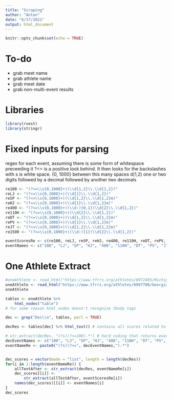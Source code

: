 ```yaml
---
title: "Scraping"
author: "Anton"
date: "6/17/2021"
output: html_document
---
```


```r
knitr::opts_chunk$set(echo = TRUE)
```


# To-do

- grab meet name
- grab athlete name
- grab meet date
- grab non-multi-event results


# Libraries
```r
library(rvest)
library(stringr)
```

# Fixed inputs for parsing

 regex for each event, assuming there is some form of whitespace preceeding it
 ?<= is a positive look behind. It then looks for 
 the backslashes with s is white space. {0, 1000} between this many spaces
 d(1,2) one or two digits followed by a decimal followed by another two decimals


```r
re100 <- "(?<=\\s{0,1000}+)(\\d{1,2}\\.\\d{1,2})"
reLJ <- "(?<=\\s{0,1000}+)(\\d{1}\\.\\d{1,2})"
reSP <- "(?<=\\s{0,1000}+)(\\d{1,2}\\.\\d{1,2}m)"
reHJ <- "(?<=\\s{0,1000}+)(\\d{1}\\.\\d{1,2}m)"
re400 <- "(?<=\\s{0,1000}+)(\\d:){0,1}(\\d{2}\\.\\d{1,2})"
re110H <- "(?<=\\s{0,1000}+)(\\d{2}\\.\\d{1,2})"
reDT <- "(?<=\\s{0,1000}+)(\\d{1,2}\\.\\d{1,2}m)"
rePV <- "(?<=\\s{0,1000}+)(\\d{1}\\.\\d{1,2}m)"
reJT <- "(?<=\\s{0,1000}+)(\\d{1,2}\\.\\d{1,2}m)"
re1500 <- "(?<=\\s{0,1000}+)(\\d:){1}(\\d{2}\\.\\d{1,2})"

eventScoresRe <- c(re100, reLJ, reSP, reHJ, re400, re110H, reDT, rePV, reJT, re1500)
eventNames <- c("100", "LJ", "SP", "HJ", "400", "110H", "DT", "PV", "JT", "1500")
```

# One Athlete Extract
```r
#oneAthlete <- read_html("https://www.tfrrs.org/athletes/6972495/Michigan/Ayden_Owens")
oneAthlete <- read_html("https://www.tfrrs.org/athletes/6997786/Georgia/Karel_Tilga")
oneAthlete
```

```r
tables <- oneAthlete %>% 
    html_nodes("table")
# for some reason html_nodes doesn't recognize tbody tags

dec <- grep("Dec\\n", tables, perl = TRUE)

decRes <- tables[dec] %>% html_text() # contains all scores related to the decathlon

# str_extract(decRes, "(?s)(?<=100).*") # hard coding that returns everything after the 100
decEventNames <- c("100", "LJ", "SP", "HJ", "400", "110H", "DT", "PV", "JT", "1500")
eventNameRe <- paste0("(?s)(?<=", decEventNames,").*")


dec_scores = vector(mode = "list", length = length(decRes))
for(i in 1:length(eventNameRe)) {
    allTextAfter <- str_extract(decRes, eventNameRe[i])
    dec_scores[[i]] <-
        str_extract(allTextAfter, eventScoresRe[i])
    names(dec_scores)[[i]] <- eventNames[i]
}
dec_scores
```

